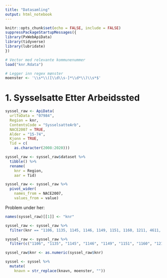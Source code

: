 ```yaml
---
title: "Datasamling"
output: html_notebook
---
```


```r
knitr::opts_chunk$set(echo = FALSE, include = FALSE)
suppressPackageStartupMessages({
library(PxWebApiData)
library(tidyverse)
library(lubridate)
})
```

```r
# Vector med relevante kommunenummer
load("knr.Rdata")
```

```r
# Legger inn regex mønster
moenster <- '\\s*\\([\\d\\s-]*\\d*\\)\\s*$'
```

# 1. Sysselsatte Etter Arbeidssted

```r
syssel_raw <- ApiData(
  urlToData = "07984",
  Region = knr,
  ContentsCode = "SysselsatteArb",
  NACE2007 = TRUE,
  Alder = "15-74",
  Kjonn = TRUE,
  Tid = c(
    as.character(2008:2020)))
```

```r
syssel_raw <- syssel_raw$dataset %>% 
  tibble() %>% 
  rename(
    knr = Region,
    aar = Tid)
```

```r
syssel_raw <- syssel_raw %>% 
  pivot_wider(
    names_from = NACE2007,
    values_from = value)
```

Problem under her:

```r
names(syssel_raw)[[1]] <- "knr"
```

```r
syssel_raw <- syssel_raw %>%
  filter(knr == "1106, 1135, 1145, 1146, 1149, 1151, 1160, 1211, 4611, 1216, 4612, 1219, 4613, 1221, 4614, 1222, 4615, 1223, 4616, 1224, 4617, 1228, 1231, 4618")
```




```r
syssel_raw <- syssel_raw %>%
  filter(c("1106", "1135", "1145", "1146", "1149", "1151", "1160", "1211", "4611", "1216", "4612", "1219", "4613", "1221", "4614", "1222", "4615", "1223", "4616", "1224", "4617", "1228", "1231", "4618"))
```


```r
syssel_raw$knr <- as.numeric(syssel_raw$knr)
```

```r
syssel <- syssel %>% 
  mutate(
    knavn = str_replace(knavn, moenster, ""))
```

